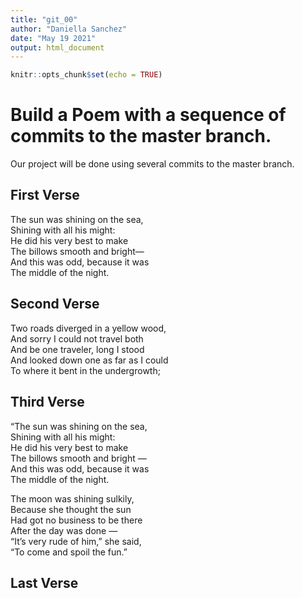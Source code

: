 ```yaml
---
title: "git_00"
author: "Daniella Sanchez"
date: "May 19 2021"
output: html_document
---
```


```r
knitr::opts_chunk$set(echo = TRUE)
```
# Build a Poem with a sequence of commits to the master branch.
Our project will be done using several commits to the master branch.
<!-- Do not modify or change any text in "!--" bracketed areas such as this --- these are instructions to
you, if you change any of this the git program will notice it and compromise your git merging strategy !-->

## First Verse 
<!--Put the first five lines of a poem by Lewis Carrol in this section!-->
The sun was shining on the sea,   
   Shining with all his might:    
He did his very best to make    
   The billows smooth and bright—   
And this was odd, because it was    
   The middle of the night. 
   
## Second Verse
<!--Put the first five lines of a poem by Robert Frost here!-->
Two roads diverged in a yellow wood,    
And sorry I could not travel both   
And be one traveler, long I stood   
And looked down one as far as I could   
To where it bent in the undergrowth;    

## Third Verse
<!--Put the first two verses of The Walrus and the Carpenter here!-->
"The sun was shining on the sea,      
      Shining with all his might:     
He did his very best to make     
      The billows smooth and bright —   
And this was odd, because it was    
      The middle of the night.    

The moon was shining sulkily,   
      Because she thought the sun   
Had got no business to be there   
      After the day was done —    
"It's very rude of him," she said,    
      "To come and spoil the fun."    

## Last Verse
<!--Put a short poem of your choice 8-20 lines,here!-->
